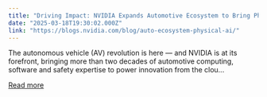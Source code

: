 ```yaml
---
title: "Driving Impact: NVIDIA Expands Automotive Ecosystem to Bring Physical AI to the Streets"
date: "2025-03-18T19:30:02.000Z"
link: "https://blogs.nvidia.com/blog/auto-ecosystem-physical-ai/"
---
```


The autonomous vehicle (AV) revolution is here — and NVIDIA is at its forefront, bringing more than two decades of automotive computing, software and safety expertise to power innovation from the clou...

[Read more](https://blogs.nvidia.com/blog/auto-ecosystem-physical-ai/)
